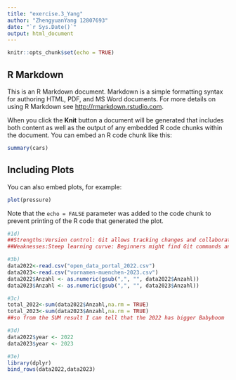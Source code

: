 ```yaml
---
title: "exercise.3_Yang"
author: "ZhengyuanYang 12807693"
date: "`r Sys.Date()`"
output: html_document
---
```


```r
knitr::opts_chunk$set(echo = TRUE)
```

## R Markdown

This is an R Markdown document. Markdown is a simple formatting syntax for authoring HTML, PDF, and MS Word documents. For more details on using R Markdown see <http://rmarkdown.rstudio.com>.

When you click the **Knit** button a document will be generated that includes both content as well as the output of any embedded R code chunks within the document. You can embed an R code chunk like this:

```r
summary(cars)
```

## Including Plots

You can also embed plots, for example:

```r
plot(pressure)
```

Note that the `echo = FALSE` parameter was added to the code chunk to prevent printing of the R code that generated the plot.

```r
#1d)
##Strengths:Version control: Git allows tracking changes and collaborating with others seamlessly.Branching and merging: Git supports multiple workflows with branches and can merge changes efficiently.
##Weaknesses:Steep learning curve: Beginners might find Git commands and concepts complex.Merge conflicts: Resolving conflicts can be challenging, especially in large projects.

#3b)
data2022<-read.csv("open_data_portal_2022.csv")
data2023<-read.csv("vornamen-muenchen-2023.csv")
data2022$Anzahl <- as.numeric(gsub(",", "", data2022$Anzahl))
data2023$Anzahl <- as.numeric(gsub(",", "", data2023$Anzahl))

#3c)
total_2022<-sum(data2022$Anzahl,na.rm = TRUE)
total_2023<-sum(data2023$Anzahl,na.rm = TRUE)
##so from the SUM result I can tell that the 2022 has bigger Babyboom

#3d)
data2022$year <- 2022
data2023$year <- 2023

#3e)
library(dplyr)
bind_rows(data2022,data2023)











```

